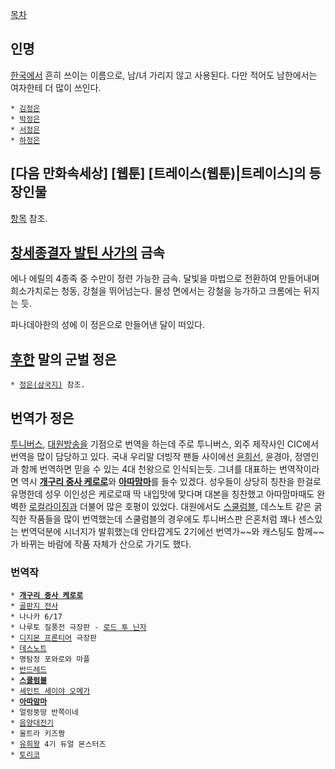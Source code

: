 [[목차]]
== 인명 ==
[[한국]]에서 흔히 쓰이는 이름으로, 남/녀 가리지 않고 사용된다. 다만 적어도 남한에서는 여자한테 더 많이 쓰인다.

 * [[김정은]]
 * [[박정은]]
 * [[서정은]]
 * [[하정은]]

== [다음 만화속세상] [웹툰] [트레이스(웹툰)|트레이스]의 등장인물 ==
[[정은(트레이스)|항목]] 참조.

== [[창세종결자 발틴 사가]]의 금속 ==
에나 에릴의 4종족 중 수만이 정련 가능한 금속. 달빛을 마법으로 전환하여 만들어내며 희소가치로는 청동, 강철을 뛰어넘는다. 물성 면에서는 강철을 능가하고 크롬에는 뒤지는 듯.

파나데아한의 성에 이 정은으로 만들어낸 달이 떠있다.

== [[후한]] 말의 군벌 정은 ==
 * [[정은(삼국지)]] 참조.

== 번역가 정은 ==
[[투니버스]], [[대원방송]]을 기점으로 번역을 하는데 주로 투니버스, 외주 제작사인 CIC에서 번역을 많이 담당하고 있다.
국내 우리말 더빙작 팬들 사이에선 [[윤희선]], 윤경아, 정영인과 함께 번역하면 믿을 수 있는 4대 천왕으로 인식되는듯.
그녀를 대표하는 번역작이라면 역시 '''[[개구리 중사 케로로]]'''와 '''[[아따맘마]]'''를 들수 있겠다. 성우들이 상당히 칭찬을 한걸로 유명한데 성우 이인성은 케로로때 딱 내입맛에 맞다며 대본을 칭찬했고 아따맘마때도 완벽한 [[로컬라이징]]과 더불어 많은 호평이 있었다.
대원에서도 [[스쿨럼블]], 데스노트 같은 굵직한 작품들을 많이 번역했는데 스쿨럼블의 경우에도 투니버스판 은혼처럼 꽤나 센스있는 번역덕분에 시너지가 발휘했는데 안타깝게도 2기에선 번역가~~와 캐스팅도 함께~~가 바뀌는 바람에 작품 자체가 산으로 가기도 했다.

=== 번역작 ===
 * '''[[개구리 중사 케로로]]'''
 * [[골판지 전사]]
 * 나나카 6/17
 * 나루토 질풍전 극장판 - [[로드 투 닌자]]
 * [[디지몬 프론티어]] 극장판
 * [[데스노트]]
 * 명탐정 포와로와 마플
 * [[반드레드]]
 * '''[[스쿨럼블]]'''
 * [[세인트 세이야 오메가]]
 * '''[[아따맘마]]'''
 * 얼렁뚱땅 반쪽이네
 * [[음양대전기]]
 * 울트라 키즈짱
 * [[유희왕]] 4기 듀얼 몬스터즈
 * [[토리코]]
